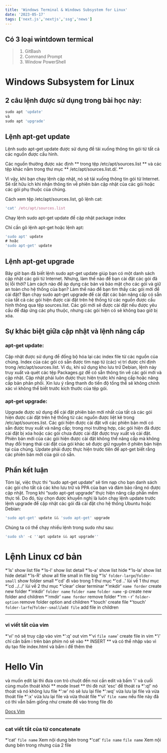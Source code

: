 ```yaml
---
title: 'Windows Terminal & Windows Subsystem for Linux'
date: '2023-05-17'
tags: ['next.js','nextjs','ssg','news']
---
```


## Có 3 loại wintdown termical 
> 1. GitBash
> 2. Command Prompt
> 3. Window PowerShell

# Windows Subsystem for Linux
## 2 câu lệnh được sử dụng trong bài học này:
```ts
sudo apt 'update'
và
sudo apt 'upgrade'
```
## Lệnh apt-get update
Lệnh sudo apt-get update được sử dụng để tải xuống thông tin gói từ tất cả các nguồn được cấu hình.

Các nguồn thường được xác định ** trong tệp /etc/apt/sources.list ** và các tệp khác nằm trong thư mục ** /etc/apt/sources.list.d/. **

Vì vậy, khi bạn chạy lệnh cập nhật, nó sẽ tải xuống thông tin gói từ Internet. Sẽ rất hữu ích khi nhận thông tin về phiên bản cập nhật của các gói hoặc các gói phụ thuộc của chúng.

Cách xem tệp /etc/apt/sources.list, gõ lệnh cat:

```ts
'cat' /etc/apt/sources.list
```
Chạy lệnh sudo apt-get update để cập nhật package index

Chỉ cần gõ lệnh apt-get hoặc lệnh apt:
```ts
'sudo apt' update
# hoặc
'sudo apt-get' update
```
## Lệnh apt-get upgrade
Bây giờ bạn đã biết lệnh sudo apt-get update giúp bạn có một danh sách cập nhật các gói từ Internet.
Nhưng, làm thế nào để bạn cài đặt các gói đã bị lỗi thời? Làm cách nào để áp dụng các bản vá bảo mật cho các gói và giữ an toàn cho hệ thống của bạn? Làm thế nào để bạn tìm thấy các gói mới để cài đặt?
Bạn chạy sudo apt-get upgrade để cài đặt các bản nâng cấp có sẵn của tất cả các gói hiện được cài đặt trên hệ thống từ các nguồn được cấu hình thông qua tệp sources.list.
Các gói mới sẽ được cài đặt nếu được yêu cầu để đáp ứng các phụ thuộc, nhưng các gói hiện có sẽ không bao giờ bị xóa.

## Sự khác biệt giữa cập nhật và lệnh nâng cấp
### apt-get update:
Cập nhật được sử dụng để đồng bộ hóa lại các index file từ các nguồn của chúng. Index của các gói có sẵn được tìm nạp từ (các) vị trí được chỉ định trong /etc/apt/sources.list. Ví dụ, khi sử dụng kho lưu trữ Debian, lệnh này truy xuất và quét các tệp Packages.gz để có sẵn thông tin về các gói mới và cập nhật. Cập nhật phải luôn được thực hiện trước khi nâng cấp hoặc nâng cấp bản phân phối. Xin lưu ý rằng thanh đo tiến độ tổng thể sẽ không chính xác vì không thể biết trước kích thước của tệp gói.

### apt-get upgrade:
Upgrade được sử dụng để cài đặt phiên bản mới nhất của tất cả các gói hiện được cài đặt trên hệ thống từ 
các nguồn được liệt kê trong /etc/apt/sources.list. Các gói hiện được cài đặt với các phiên bản mới có 
sẵn được truy xuất và nâng cấp; trong mọi trường hợp, các gói hiện đã được cài đặt bị xóa hoặc các gói 
chưa được cài đặt được truy xuất và cài đặt. Phiên bản mới của các gói hiện được cài đặt không thể nâng 
cấp mà không thay đổi trạng thái cài đặt của gói khác sẽ được giữ nguyên ở phiên bản hiện tại của chúng. 
Update phải được thực hiện trước tiên để apt-get biết rằng các phiên bản mới của gói có sẵn.

## Phần kết luận
Tóm lại, việc thực thi “sudo apt-get update” sẽ tìm nạp cho bạn danh sách các gói cho tất cả các kho lưu trữ và
PPA của bạn và đảm bảo rằng nó được cập nhật. Trong khi “sudo apt-get upgrade” thực hiện nâng cấp phần mềm thực tế. 
Do đó, tùy chọn được khuyến nghị là luôn chạy lệnh update trước lệnh upgrade để cập nhật các gói đã cài đặt cho hệ 
thống Ubuntu hoặc Debian:
```ts
'sudo apt-get' update && 'sudo apt-get' upgrade
```
Chúng ta có thể chạy nhiều lệnh trong sudo như sau:
```ts
'sudo sh' -c ''apt update && apt upgrade''
```

# Lệnh Linux cơ bản 
*'ls' show list file
*'ls-l' show list detail
*'ls-a' show list hide
*'ls-la' show list hide detail
*'ls-R' show all file small in file big
*'ls' `folder-large`/`folder-small` show folder small
*'cd' đi vào trong 1 thư mục
*'cd ..' lùi về 1 thư mục
*'cd ../../' lùi về 2 thư mục
*'clear' clear terminar
*'mkdir' `name forder`  create new folder
*'mkdir' `folder name` `folder name` `folder name` -p create new folder and children
*'rmdir' `name forder`  remove folder
*'rm - r'  `folder-option` remove folder option and children
*'touch' create file
*'touch' `folder-larfe`/`folder-small`/`add file`  add file in children

---
###  vi viết tắt của vim 
*'vi' nó sẽ truy cập vào vim
*':q' out vim
*'vi `file name`' create file in vim
*'i' chỉ cần bấm i trên bàn phím nó sẽ vào ** INSERT ** và có thể nhập vào vì dụ tạo file index.html và bấm i để thêm thẻ <h1> Hello Vin </h1>
và muốn edit lại thì đưa con trỏ chuột đến noi cần edit và bấm 'i' và cuối cùng muốn thoát khỏi ** mode Inset ** thì đè nút 'esc' để thoát ra 
*':q!' nó thoát và nó không lưu file
*':w' nó sẽ lưu lại file 
*':wq' vừa lưu lại file và vừa thoát file
*':x' vừa lưu lại file và vừa thoát file
*'vi' `file name` nếu file này đã có thì vẫn bấm giống như create để vào trong file đó

[Docs Vim](https://itplusx.info/su-dung-vim-co-ban-toi-nang-cao/)

---

### cat viết tắt của từ concatenate 
*'cat' `file name` Xem nội dung bên trong
*'cat' `file name` `file name` Xem nội dung bên trong nhưng của 2 file

